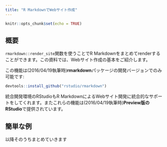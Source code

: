 ```yaml
---
title: "R MarkdownでWebサイト作成"
---
```


```r
knitr::opts_chunk$set(echo = TRUE)
```

## 概要

`rmarkdown::render_site`関数を使うことでR Markdownをまとめてrenderすることができます。この資料では、Webサイト作成の基本をご紹介します。

この機能は(2016/04/19執筆時)**rmarkdown**パッケージの開発バージョンでのみ可能です:

```r
devtools::install_github("rstudio/rmarkdown")
```

統合開発環境のRStudioもR MarkdownによるWebサイト開発に統合的なサポートをしてくれます。またこれらの機能は(2016/04/19執筆時)**Preview版のRStudio**で提供されています。

## 簡単な例

以降そのうちまとめていきます



